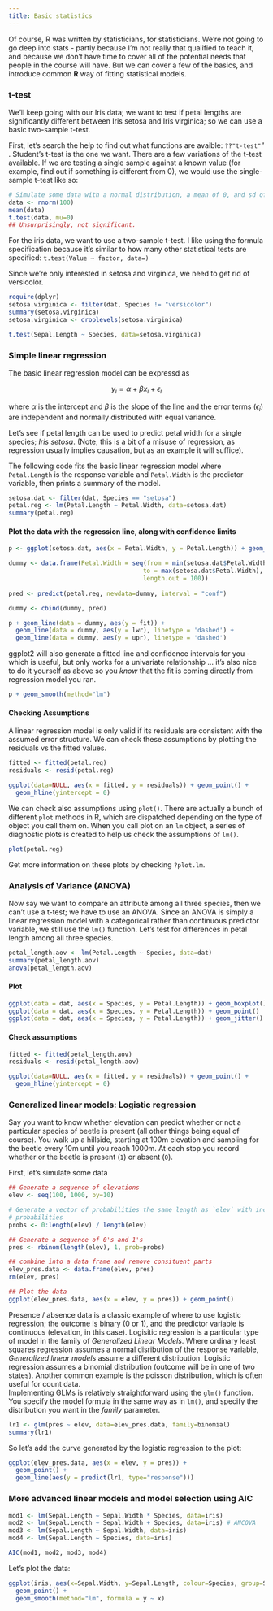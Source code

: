 ```yaml
---
title: Basic statistics
---
```


Of course, R was written by statisticians, for statisticians.  We're not going 
to go deep into stats - partly because I'm not really that qualified to teach it, 
and because we don't have time to cover all of the potential needs that people 
in the course will have.  But we can cover a few of the basics, and introduce 
common **R** way of fitting statistical models.

### t-test

We'll keep going with our Iris data; we want to test if petal lengths are 
significantly different between Iris setosa and Iris virginica; so we can use a 
basic two-sample t-test.

First, let's search the help to find out what functions are avaible: `??"t-test"`"
.  Student's t-test is the one we want.  There are a few variations of the 
t-test available.  If we are testing a single sample against a known value (for 
example, find out if something is different from 0), we would use the 
single-sample t-test like so:

```r
# Simulate some data with a normal distribution, a mean of 0, and sd of 1.
data <- rnorm(100)
mean(data)
t.test(data, mu=0)
## Unsurprisingly, not significant.
```

For the iris data, we want to use a two-sample t-test.  I like using the formula 
specification because it's similar to how many other statistical tests are 
specified: ` t.test(Value ~ factor, data=)`

Since we're only interested in setosa and virginica, we need to get rid of 
versicolor.

```r
require(dplyr)
setosa.virginica <- filter(dat, Species != "versicolor")
summary(setosa.virginica)
setosa.virginica <- droplevels(setosa.virginica)
```

```r
t.test(Sepal.Length ~ Species, data=setosa.virginica)
```

### Simple linear regression

The basic linear regression model can be expressd as

$$ y_i = \alpha + \beta x_i + \epsilon_i $$

where $\alpha$ is the intercept and $\beta$ is the slope of the line and the 
error terms ($\epsilon_i$) are independent and normally distributed with equal 
variance.

Let's see if petal length can be used to predict petal width for a single species; _Iris setosa_. (Note; this is a bit of a misuse of regression, as regression 
usually implies causation, but as an example it will suffice).

The following code fits the basic linear regression model where `Petal.Length` 
is the response variable and `Petal.Width` is the predictor variable, then 
prints a summary of the model.

```r
setosa.dat <- filter(dat, Species == "setosa")
petal.reg <- lm(Petal.Length ~ Petal.Width, data=setosa.dat)
summary(petal.reg)
```

#### Plot the data with the regression line, along with confidence limits

```r
p <- ggplot(setosa.dat, aes(x = Petal.Width, y = Petal.Length)) + geom_point()

dummy <- data.frame(Petal.Width = seq(from = min(setosa.dat$Petal.Width), 
                                     to = max(setosa.dat$Petal.Width), 
                                     length.out = 100))
                   
pred <- predict(petal.reg, newdata=dummy, interval = "conf")

dummy <- cbind(dummy, pred)

p + geom_line(data = dummy, aes(y = fit)) + 
  geom_line(data = dummy, aes(y = lwr), linetype = 'dashed') + 
  geom_line(data = dummy, aes(y = upr), linetype = 'dashed')

```

ggplot2 will also generate a fitted line and confidence intervals for you - 
which is useful, but only works for a univariate relationship ... it's also nice 
to do it yourself as above so you *know* that the fit is coming directly from 
regression model you ran.

```r
p + geom_smooth(method="lm")
```


#### Checking Assumptions

A linear regression model is only valid if its residuals are consistent with the 
assumed error structure. We can check these assumptions by plotting the residuals 
vs the fitted values.

```r
fitted <- fitted(petal.reg)
residuals <- resid(petal.reg)

ggplot(data=NULL, aes(x = fitted, y = residuals)) + geom_point() + 
  geom_hline(yintercept = 0)
```

We can check also assumptions using `plot()`.  There are actually a bunch of 
different `plot` methods in R, which are dispatched depending on the type of 
object you call them on.  When you call plot on an `lm` object, a series of 
diagnostic plots is created to help us check the assumptions of `lm()`.

```r
plot(petal.reg)
```

Get more information on these plots by checking `?plot.lm`.

### Analysis of Variance (ANOVA)

Now say we want to compare an attribute among all three species, then we can't 
use a t-test; we have to use an ANOVA.  Since an ANOVA is simply a linear 
regression model with a categorical rather than continuous predictor variable, we 
still use the `lm()` function.  Let's test for differences in petal length among 
all three species.

```r
petal_length.aov <- lm(Petal.Length ~ Species, data=dat)
summary(petal_length.aov)
anova(petal_length.aov)
```

#### Plot

```r
ggplot(data = dat, aes(x = Species, y = Petal.Length)) + geom_boxplot()
ggplot(data = dat, aes(x = Species, y = Petal.Length)) + geom_point()
ggplot(data = dat, aes(x = Species, y = Petal.Length)) + geom_jitter()

```

#### Check assumptions

```r
fitted <- fitted(petal_length.aov)
residuals <- resid(petal_length.aov)

ggplot(data=NULL, aes(x = fitted, y = residuals)) + geom_point() + 
  geom_hline(yintercept = 0)
```

### Generalized linear models: Logistic regression

Say you want to know whether elevation can predict whether or not a particular 
species of beetle is present (all other things being equal of course). You walk 
up a hillside, starting at 100m elevation and sampling for the beetle every 10m 
until you reach 1000m.  At each stop you record whether or the beetle is present 
(`1`) or absent (`0`).

First, let's simulate some data

```r
## Generate a sequence of elevations
elev <- seq(100, 1000, by=10)

# Generate a vector of probabilities the same length as `elev` with increasing 
# probabilities
probs <- 0:length(elev) / length(elev)

## Generate a sequence of 0's and 1's
pres <- rbinom(length(elev), 1, prob=probs)

## combine into a data frame and remove consituent parts
elev_pres.data <- data.frame(elev, pres)
rm(elev, pres)

## Plot the data
ggplot(elev_pres.data, aes(x = elev, y = pres)) + geom_point()
```

Presence / absence data is a classic example of where to use logistic regression; 
the outcome is binary (0 or 1), and the predictor variable is continuous 
(elevation, in this case).  Logisitic regression is a particular type of model 
in the family of _Generalized Linear Models_.  Where ordinary least squares 
regression assumes a normal disribution of the response variable, _Generalized 
linear models_ assume a different distribution.  Logistic regression assumes a 
binomial distribution (outcome will be in one of two states).  Another common 
example is the poisson distribution, which is often useful for count data.  
Implementing GLMs is relatively straightforward using the `glm()` function.  You 
specify the model formula in the same way as in `lm()`, and specify the 
distribution you want in the _family_ parameter.

```r
lr1 <- glm(pres ~ elev, data=elev_pres.data, family=binomial)
summary(lr1)
```

So let's add the curve generated by the logistic regression to the plot:

```r
ggplot(elev_pres.data, aes(x = elev, y = pres)) + 
  geom_point() + 
  geom_line(aes(y = predict(lr1, type="response")))

```



### More advanced linear models and model selection using AIC

```r
mod1 <- lm(Sepal.Length ~ Sepal.Width * Species, data=iris)
mod2 <- lm(Sepal.Length ~ Sepal.Width + Species, data=iris) # ANCOVA
mod3 <- lm(Sepal.Length ~ Sepal.Width, data=iris)
mod4 <- lm(Sepal.Length ~ Species, data=iris)

AIC(mod1, mod2, mod3, mod4)
```

Let's plot the data:
```r
ggplot(iris, aes(x=Sepal.Width, y=Sepal.Length, colour=Species, group=Species)) + 
  geom_point() + 
  geom_smooth(method="lm", formula = y ~ x)
```




